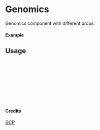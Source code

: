
<Meta of={Genomics} title="GCP/Genomics" />

# Genomics

Genomics component with different props.

#### Example

<Canvas of={Genomics.Primary} />

## Usage

```ts
import { Genomics } from "yadl-ui";

const Example = () => {
  return (
      <Genomics />
  );
};

export default Example;
```

#### Credits
[GCP](https://cloud.google.com/icons)
